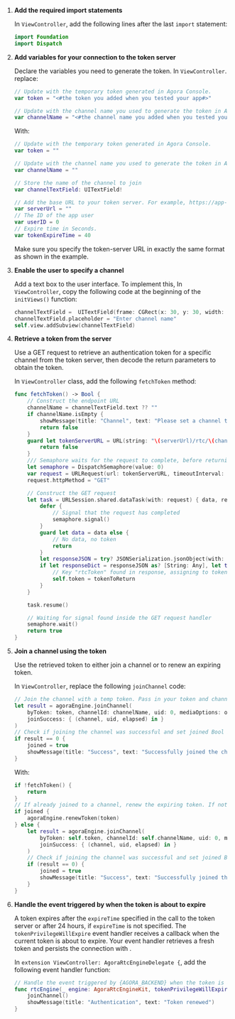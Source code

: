<PlatformWrapper platform="ios">
        
1.  **Add the required import statements**

    In `ViewController`, add the following lines after the last `import` statement:

    ``` swift
    import Foundation
    import Dispatch
    ```

2.  **Add variables for your connection to the token server**

    Declare the variables you need to generate the token. In `ViewController`. replace:

    ``` swift
    // Update with the temporary token generated in Agora Console.
    var token = "<#the token you added when you tested your app#>"

    // Update with the channel name you used to generate the token in Agora Console.
    var channelName = "<#the channel name you added when you tested your app#>"
    ```

    With:

    ``` swift
    // Update with the temporary token generated in Agora Console.
    var token = ""

    // Update with the channel name you used to generate the token in Agora Console.
    var channelName = ""

    // Store the name of the channel to join
    var channelTextField: UITextField!

    // Add the base URL to your token server. For example, https://app-name.herokuapp.com"
    var serverUrl = ""
    // The ID of the app user
    var userID = 0
    // Expire time in Seconds.
    var tokenExpireTime = 40
    ```

    Make sure you specify the token-server URL in exactly the same format as shown in the example.

3.  **Enable the user to specify a channel**

    Add a text box to the user interface. To implement this, In `ViewController`, copy the following code at the beginning of the `initViews()` function:

    ``` swift
    channelTextField =  UITextField(frame: CGRect(x: 30, y: 30, width: 300, height: 40))
    channelTextField.placeholder = "Enter channel name"
    self.view.addSubview(channelTextField)
    ```

4.  **Retrieve a token from the server**

    Use a GET request to retrieve an authentication token for a specific channel from the token server, then decode the return parameters to obtain the token.

    In `ViewController` class, add the following `fetchToken` method:

    ``` swift
    func fetchToken() -> Bool {
        // Construct the endpoint URL
        channelName = channelTextField.text ?? ""
        if channelName.isEmpty {
            showMessage(title: "Channel", text: "Please set a channel to join")
            return false
        }
        guard let tokenServerURL = URL(string: "\(serverUrl)/rtc/\(channelName)/\(userRole.rawValue)/uid/\(userID)/?expiry=\(tokenExpireTime)") else {
            return false
        }
        /// Semaphore waits for the request to complete, before returning the token.
        let semaphore = DispatchSemaphore(value: 0)
        var request = URLRequest(url: tokenServerURL, timeoutInterval: 10)
        request.httpMethod = "GET"

        // Construct the GET request
        let task = URLSession.shared.dataTask(with: request) { data, response, err in
            defer {
                // Signal that the request has completed
                semaphore.signal()
            }
            guard let data = data else {
                // No data, no token
                return
            }
            let responseJSON = try? JSONSerialization.jsonObject(with: data, options: [])
            if let responseDict = responseJSON as? [String: Any], let tokenToReturn = responseDict["rtcToken"] as? String {
                // Key "rtcToken" found in response, assigning to tokenToReturn
                self.token = tokenToReturn
            }
        }

        task.resume()

        // Waiting for signal found inside the GET request handler
        semaphore.wait()
        return true
    }
    ```

5.  **Join a channel using the token**

    Use the retrieved token to either join a channel or to renew an expiring token.

    In `ViewController`, replace the following `joinChannel` code:

    ``` swift
    // Join the channel with a temp token. Pass in your token and channel name here
    let result = agoraEngine.joinChannel(
        byToken: token, channelId: channelName, uid: 0, mediaOptions: option,
        joinSuccess: { (channel, uid, elapsed) in }
    )
    // Check if joining the channel was successful and set joined Bool accordingly
    if result == 0 {
        joined = true
        showMessage(title: "Success", text: "Successfully joined the channel as \(self.userRole)")
    }
    ```

    With:

    ``` swift
    if !fetchToken() {
        return
    }
    // If already joined to a channel, renew the expiring token. If not, join a channel passing fetched token saved in token variable.
    if joined {
        agoraEngine.renewToken(token)
    } else {
        let result = agoraEngine.joinChannel(
            byToken: self.token, channelId: self.channelName, uid: 0, mediaOptions: option,
            joinSuccess: { (channel, uid, elapsed) in }
        )
        // Check if joining the channel was successful and set joined Bool accordingly
        if (result == 0) {
            joined = true
            showMessage(title: "Success", text: "Successfully joined the channel as \(self.userRole)")
        }
    }
    ```

6.  **Handle the event triggered by <Vg k="AGORA_BACKEND" /> when the token is about to expire**

    A token expires after the `expireTime` specified in the call to the token server or after 24 hours, if `expireTime` is not specified. The `tokenPrivilegeWillExpire` event handler receives a callback when the current token is about to expire. Your event handler retrieves a fresh token and persists the connection with <Vg k="AGORA_BACKEND" />.

    In `extension ViewController: AgoraRtcEngineDelegate {`, add the following event handler function:

    ``` swift
    // Handle the event triggered by {AGORA_BACKEND} when the token is about to expire
    func rtcEngine(_ engine: AgoraRtcEngineKit, tokenPrivilegeWillExpire token: String) {
        joinChannel()
        showMessage(title: "Authentication", text: "Token renewed")
    }
    ```
</PlatformWrapper>
